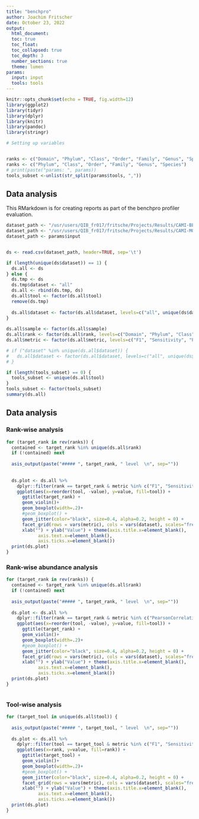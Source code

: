 ```yaml
---
title: "benchpro"
author: Joachim Fritscher
date: October 23, 2022
output: 
  html_document:
  toc: true
  toc_float:
  toc_collapsed: true
  toc_depth: 3
  number_sections: true
  theme: lumen
params:
  input: input
  tools: tools
---
```


```r
knitr::opts_chunk$set(echo = TRUE, fig.width=12)
library(ggplot2)
library(tidyr)
library(dplyr)
library(knitr)
library(pandoc)
library(stringr)
```



```r
# Setting up variables


ranks <- c("Domain", "Phylum", "Class", "Order", "Family", "Genus", "Species", "Strain")
ranks <- c("Phylum", "Class", "Order", "Family", "Genus", "Species")
# print(paste("params: ", params))
tools_subset <-unlist(str_split(params$tools, ","))
```



## Data analysis {.tabset}
This RMarkdown is for creating reports as part of the benchpro profiler evaluation.

```r
dataset_path <- "/usr/users/QIB_fr017/fritsche/Projects/Results/CAMI-BENCHMARKS/results/combined_with_opal/combined.tsv"
dataset_path <- "/usr/users/QIB_fr017/fritsche/Projects/Results/CAMI-MOUSEGUT/results/all_stats.tsv"
dataset_path <- params$input


ds <- read.csv(dataset_path, header=TRUE, sep='\t')

if (length(unique(ds$dataset)) == 1) {
  ds.all <- ds
} else {
  ds.tmp <- ds
  ds.tmp$dataset <- "all"
  ds.all <- rbind(ds.tmp, ds)
  ds.all$tool <- factor(ds.all$tool)
  remove(ds.tmp)
  
  ds.all$dataset <- factor(ds.all$dataset, levels=c("all", unique(ds$dataset)), ordered = TRUE)
}
  
ds.all$sample <- factor(ds.all$sample)
ds.all$rank <- factor(ds.all$rank, levels=c("Domain", "Phylum", "Class", "Order", "Family", "Genus", "Species", "Strain"), ordered = TRUE)
ds.all$metric <- factor(ds.all$metric, levels=c("F1", "Sensitivity", "Precision", "TP", "TN", "FP", "FN", "PearsonCorrelationIntersect", "PearsonCorrelationUnion", "BrayCurtisIntersect", "BrayCurtisUnion", "L2Intersect", "L2Union"), ordered = TRUE)

# if ("dataset" %in% unique(ds.all$dataset)) {
#   ds.all$dataset <- factor(ds.all$dataset, levels=c("all", unique(ds$dataset)), ordered = TRUE)
# }

if (length(tools_subset) == 0) {
  tools_subset <- unique(ds.all$tool)
}
tools_subset <- factor(tools_subset)
summary(ds.all)
```

## Data analysis {.tabset}
### Rank-wise analysis { .tabset }

```r

for (target_rank in rev(ranks)) {
  contained <- target_rank %in% unique(ds.all$rank)
  if (!contained) next
  
  asis_output(paste("##### ", target_rank, " level  \n", sep=""))
  
  
  ds.plot <- ds.all %>% 
    dplyr::filter(rank == target_rank & metric %in% c("F1", "Sensitivity", "Precision") & tool %in% tools_subset) %>% 
    ggplot(aes(x=reorder(tool, -value), y=value, fill=tool)) +
      ggtitle(target_rank) +
      geom_violin()+
      geom_boxplot(width=.2)+
      #geom_boxplot() +
      geom_jitter(color="black", size=0.4, alpha=0.2, height = 0) +
      facet_grid(rows = vars(metric), cols = vars(dataset), scales="free_y") +
      xlab("") + ylab("Value") + theme(axis.title.x=element_blank(),
            axis.text.x=element_blank(),
            axis.ticks.x=element_blank())
  print(ds.plot)
}

```


### Rank-wise abundance analysis { .tabset }

```r
for (target_rank in rev(ranks)) {
  contained <- target_rank %in% unique(ds.all$rank)
  if (!contained) next
  
  asis_output(paste("##### ", target_rank, " level  \n", sep=""))
  
  ds.plot <- ds.all %>% 
    dplyr::filter(rank == target_rank & metric %in% c("PearsonCorrelationUnion", "PearsonCorrelationIntersect", "BrayCurtisUnion", "BrayCurtisIntersect", "L2Union", "L2Intersect") & tool %in% tools_subset) %>% 
    ggplot(aes(x=reorder(tool, -value), y=value, fill=tool)) +
      ggtitle(target_rank) +
      geom_violin()+
      geom_boxplot(width=.2)+
      #geom_boxplot() +
      geom_jitter(color="black", size=0.4, alpha=0.2, height = 0) +
      facet_grid(rows = vars(metric), cols = vars(dataset), scales="free_y") +
      xlab("") + ylab("Value") + theme(axis.title.x=element_blank(),
            axis.text.x=element_blank(),
            axis.ticks.x=element_blank())
  print(ds.plot)
}



```


### Tool-wise analysis { .tabset }

```r
for (target_tool in unique(ds.all$tool)) {
  
  asis_output(paste("##### ", target_tool, " level  \n", sep=""))
  
  ds.plot <- ds.all %>% 
    dplyr::filter(tool == target_tool & metric %in% c("F1", "Sensitivity", "Precision")) %>%
    ggplot(aes(x=rank, y=value, fill=rank)) +
      ggtitle(target_tool) +
      geom_violin()+
      geom_boxplot(width=.2)+
      #geom_boxplot() +
      geom_jitter(color="black", size=0.4, alpha=0.2, height = 0) +
      facet_grid(rows = vars(metric), cols = vars(dataset), scales="free_y") +
      xlab("") + ylab("Value") + theme(axis.title.x=element_blank(),
            axis.text.x=element_blank(),
            axis.ticks.x=element_blank())
  print(ds.plot)
}


```
